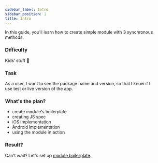 ```yaml
---
sidebar_label: Intro
sidebar_position: 1
title: Intro
---
```



In this guide, you'll learn how to create simple module with 3 synchronous methods.

### Difficulty

Kids' stuff 👶

### Task

As a user, I want to see the package name and version, so that I know if I use test or live version of the app.

### What's the plan?

- create module's boilerplate
- creating JS spec
- iOS implementation 
- Android implementation
- using the module in action

### Result?

<Result />

Can't wait? Let's set up [module boilerplate](./setup).
